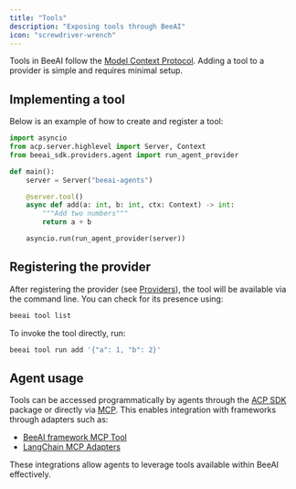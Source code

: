 ```yaml
---
title: "Tools"
description: "Exposing tools through BeeAI"
icon: "screwdriver-wrench"
---
```


Tools in BeeAI follow the [Model Context Protocol](https://modelcontextprotocol.io/). Adding a tool to a provider is simple and requires minimal setup.

## Implementing a tool

Below is an example of how to create and register a tool:

```python
import asyncio
from acp.server.highlevel import Server, Context
from beeai_sdk.providers.agent import run_agent_provider

def main():
    server = Server("beeai-agents")

    @server.tool()
    async def add(a: int, b: int, ctx: Context) -> int:
        """Add two numbers"""
        return a + b

    asyncio.run(run_agent_provider(server))
```

## Registering the provider

After registering the provider (see [Providers](/concepts/providers)), the tool will be available via the command line. You can check for its presence using:

```sh
beeai tool list
```

To invoke the tool directly, run:

```sh
beeai tool run add '{"a": 1, "b": 2}'
```

## Agent usage

Tools can be accessed programmatically by agents through the [ACP SDK](/acp/pre-alpha/sdk) package or directly via [MCP](https://modelcontextprotocol.io/). This enables integration with frameworks through adapters such as:

- [BeeAI framework MCP Tool](https://i-am-bee.github.io/beeai-framework/#/python/tools?id=mcp-tool)
- [LangChain MCP Adapters](https://github.com/langchain-ai/langchain-mcp-adapters)

These integrations allow agents to leverage tools available within BeeAI effectively.
